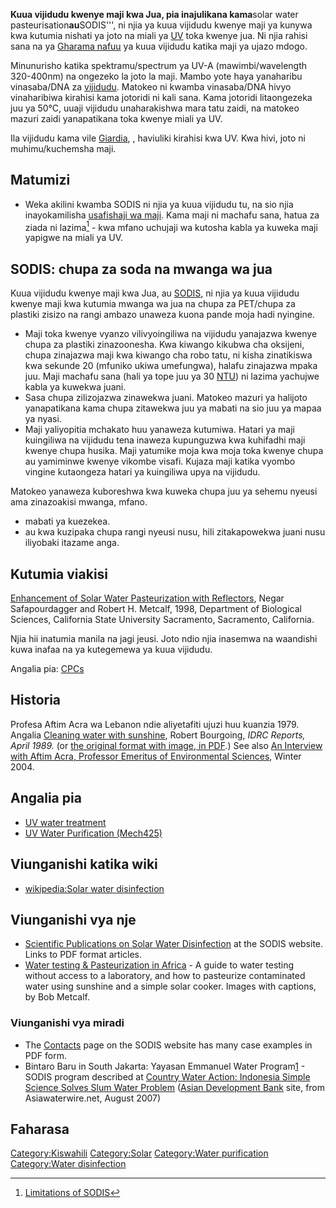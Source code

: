 {{Lang|[[Kuua vijidudu kwenye maji kwa Jua|Kiswahili]] - [[Solar water disinfection|English]]}}
'''Kuua vijidudu kwenye maji kwa Jua, pia inajulikana kama  '''solar water pasteurisation''' au '''SODIS''', ni njia ya kuua vijidudu kwenye  maji ya kunywa kwa kutumia nishati ya joto na miali ya [[UV]] toka kwenye jua. Ni njia rahisi sana na ya [[Gharama nafuu]] ya kuua vijidudu katika maji ya ujazo mdogo. 

Minunurisho katika spektramu/spectrum ya UV-A (mawimbi/wavelength 320-400nm) na ongezeko la joto la maji. Mambo yote haya yanaharibu vinasaba/DNA za [[vijidudu]]. Matokeo ni kwamba vinasaba/DNA hivyo vinaharibiwa kirahisi kama jotoridi ni kali sana. Kama jotoridi litaongezeka juu ya 50°C, uuaji vijidudu unaharakishwa mara tatu zaidi, na matokeo mazuri zaidi yanapatikana toka kwenye miali ya UV.

Ila vijidudu kama vile [[Giardia]],{{w|giardia}} , haviuliki kirahisi kwa UV. Kwa hivi, joto ni muhimu/kuchemsha maji.{{fact}}

{{TOC right}}

== Matumizi ==
*Weka akilini kwamba SODIS ni njia ya kuua vijidudu tu, na sio njia inayokamilisha [[usafishaji wa maji]]. Kama maji ni machafu sana, hatua za ziada ni lazima<ref>[http://www.cepis.org.pe/cursodesastres/diplomado/pdf/SODIS.pdf Limitations of SODIS]</ref> - kwa mfano uchujaji wa kutosha kabla ya kuweka maji yapigwe na miali ya UV.

== SODIS: chupa za soda na mwanga wa jua ==
Kuua vijidudu kwenye maji kwa Jua, au [[SODIS]]{{w|SODIS}}, ni njia ya kuua vijidudu kwenye maji kwa kutumia mwanga wa jua na chupa za PET/chupa za plastiki zisizo na rangi ambazo unaweza kuona pande moja hadi nyingine. 

*Maji toka kwenye vyanzo vilivyoingiliwa na vijidudu yanajazwa kwenye chupa  za plastiki zinazoonesha. Kwa kiwango kikubwa cha oksijeni, chupa zinajazwa maji kwa kiwango cha robo tatu, ni kisha zinatikiswa kwa sekunde 20 (mfuniko ukiwa umefungwa), halafu zinajazwa mpaka juu. Maji machafu  sana (hali ya tope juu ya 30 [[Nephelometric Turbidity Unit|NTU]]) ni lazima yachujwe kabla ya kuwekwa juani. 
*Sasa chupa zilizojazwa zinawekwa juani. Matokeo mazuri ya halijoto yanapatikana kama chupa zitawekwa juu ya mabati na sio juu ya mapaa ya nyasi. 
*Maji yaliyopitia mchakato huu yanaweza kutumiwa. Hatari ya maji kuingiliwa na vijidudu tena inaweza kupunguzwa kwa kuhifadhi maji kwenye chupa husika. Maji yatumike moja kwa moja toka kwenye chupa au yamiminwe kwenye vikombe visafi. Kujaza maji katika vyombo vingine kutaongeza hatari ya kuingiliwa upya na vijidudu. <br>

Matokeo yanaweza kuboreshwa kwa kuweka chupa juu ya sehemu nyeusi ama zinazoakisi mwanga, mfano. 
*mabati ya kuezekea. 
*au kwa kuzipaka chupa rangi nyeusi nusu, hili zitakapowekwa juani nusu iliyobaki itazame anga.

== Kutumia viakisi  ==
[http://aem.asm.org/cgi/content/full/65/2/859 Enhancement of Solar Water Pasteurization with Reflectors], Negar Safapourdagger and Robert H. Metcalf, 1998, Department of Biological Sciences, California State University Sacramento, Sacramento, California. 


Njia hii inatumia manila na jagi jeusi. Joto ndio njia inasemwa na waandishi kuwa inafaa na ya kutegemewa ya kuua vijidudu. 

Angalia pia: [[CPC]]s 

== Historia  ==
Profesa  Aftim Acra wa Lebanon  ndie aliyetafiti ujuzi huu kuanzia 1979. Angalia [http://www.bourgoing.com/presse/libancrdienglish.htm Cleaning water with sunshine], Robert Bourgoing, ''IDRC Reports, April 1989.'' (or [http://idrinfo.idrc.ca/archive/ReportsINTRA/pdfs/v18n2e/108893.pdf the original format with image, in PDF].) See also [http://wwwlb.aub.edu.lb/~webmgate/winter04/reflections.html An Interview with Aftim Acra, Professor Emeritus of Environmental Sciences], Winter 2004.

== Angalia pia ==

* [[UV water treatment]]
* [[UV Water Purification (Mech425)]]

== Viunganishi katika wiki  ==

*[[wikipedia:Solar water disinfection]]

== Viunganishi vya nje  ==
*[http://www.sodis.ch/Text2002/T-Research.htm Scientific Publications on Solar Water Disinfection] at the SODIS website. Links to PDF format articles. 
*[http://imageevent.com/bobmetcalf/watertestingpasteurizationinafrica;jsessionid=ziw8fco341.tiger_s?n=0&z=2&c=4&x=1&m=24&w=0&p=0 Water testing &amp; Pasteurization in Africa] - A guide to water testing without access to a laboratory, and how to pasteurize contaminated water using sunshine and a simple solar cooker. Images with captions, by Bob Metcalf.

=== Viunganishi vya miradi ===
*The [http://www.sodis.ch/Text2002/T-Contacts.htm Contacts] page on the SODIS website has many case examples in PDF form. 
*Bintaro Baru in South Jakarta: Yayasan Emmanuel Water Program[http://www.yewaterprogram.org/] - SODIS program described at [http://www.adb.org/Water/Actions/INO/solar-disinfection.asp#a2 Country Water Action: Indonesia Simple Science Solves Slum Water Problem] ([[Asian Development Bank]] site, from Asiawaterwire.net, August 2007)

==Faharasa==
<references/>

[[Category:Kiswahili]]
[[Category:Solar]] 
[[Category:Water purification]] 
[[Category:Water disinfection]]